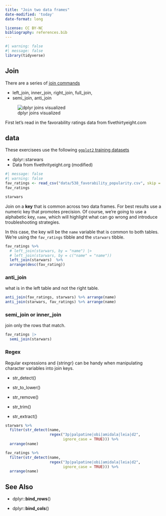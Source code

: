 ```yaml
---
title: "Join two data frames"
date-modified: 'today'
date-format: long

license: CC BY-NC  
bibliography: references.bib
---
```


```r
#| warning: false
#| message: false
library(tidyverse)
```

## Join

There are a series of [join commands](https://dplyr.tidyverse.org/reference/index.html#section-two-table-verbs)

-   left_join, inner_join, right_join, full_join,
-   semi_join, anti_join

![dplyr joins visualized](https://pbs.twimg.com/media/B6eUTTACUAAahLf.png)

First let's read in the favorability ratings data from fivethirtyeight.com

## data

These exercisees use the following [`ggplot2` training datasets](https://ggplot2.tidyverse.org/reference/index.html#section-data)

-   dplyr::starwars
-   Data from fivethrityeight.org (modified)

```r
#| message: false
#| warning: false
fav_ratings <- read_csv("data/538_favorability_popularity.csv", skip = 11)
fav_ratings
```

```r
starwars
```

Join on a **key** that is common across two data frames. For best results use a numeric key that promotes precision. Of course, we're going to use a alphabetic key, `name`, which will highlight what can go wrong and introduce troubleshooting strategies.

In this case, the key will be the `name` variable that is common to both tables. We're using the `fav_ratings` tibble and the `starwars` tibble.

```r
fav_ratings %>% 
  # left_join(starwars, by = "name") |> 
  # left_join(starwars, by = c("name" = "name"))
  left_join(starwars)  %>%
  arrange(desc(fav_rating))
```

### anti_join

what is in the left table and not the right table.

```r
anti_join(fav_ratings, starwars) %>% arrange(name)
anti_join(starwars, fav_ratings) %>% arrange(name)
```

### semi_join or inner_join

join only the rows that match.

```r
fav_ratings |> 
  semi_join(starwars)
```

### Regex

Regular expressions and {stringr} can be handy when manipulating character variables into join keys.

-   str_detect()

-   str_to_lower()

-   str_remove()

-   str_trim()

-   str_extract()

```r
starwars %>% 
  filter(str_detect(name, 
                    regex("3p|palpatine|obi|amidala|leia|d2", 
                          ignore_case = TRUE))) %>% 
  arrange(name)
```

```r
fav_ratings %>% 
  filter(str_detect(name, 
                    regex("3p|palpatine|obi|amidala|leia|d2", 
                          ignore_case = TRUE))) %>% 
  arrange(name)
```

## See Also

-   dplyr::**bind_rows**()

-   dplyr::**bind_cols**()
